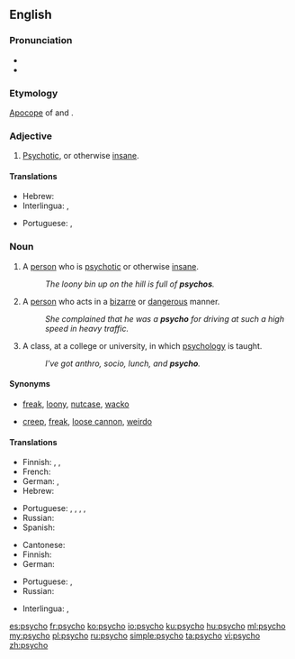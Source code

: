 ==English==

===Pronunciation===
* {{IPA|/ˈsaɪkoʊ/|lang=en}}
* {{rhymes|aɪkəʊ|lang=en}}

===Etymology===
[[apocope|Apocope]] of {{term|psychotic|lang=en}} and {{term|psychopath|lang=en}}.

===Adjective===
{{en-adj}}

# {{context|colloquial|or|pejorative|lang=en}} [[psychotic|Psychotic]], or otherwise [[insane]].

====Translations====
{{trans-top|''(colloquial or pejorative)'' Psychotic}}
* Hebrew: {{t|he|פסיכי|tr=psikhi|sc=Hebr}}
* Interlingua: {{t|ia|psychotic}}, {{t|ia|psychopathic}}
{{trans-mid}}
* Portuguese: {{t+|pt|psicótico|m}}, {{t|pt|psicopático|m}}
{{trans-bottom}}

===Noun===
{{en-noun}}

# {{context|pejorative|slang|lang=en}} A [[person]] who is [[psychotic]] or otherwise [[insane]].
#: ''The loony bin up on the hill is full of '''psychos'''.''
# {{context|pejorative|slang|lang=en}} A [[person]] who acts in a [[bizarre]] or [[dangerous]] manner.
#: ''She complained that he was a '''psycho''' for driving at such a high speed in heavy traffic.''
# {{context|informal|lang=en}} A class, at a college or university, in which [[psychology]] is taught.
#: ''I've got anthro, socio, lunch, and '''psycho'''.''

====Synonyms====
* {{sense|pejorative for a pyschotic or otherwise insane person}} [[freak]], [[loony]], [[nutcase]], [[wacko]]
* {{sense|pejorative for a person acting in a bizarre or dangerous manner}} [[creep]], [[freak]], [[loose cannon]], [[weirdo]]

====Translations====
{{trans-top|psychotic or otherwise insane person}}
* Finnish: {{t+|fi|sekopää}}, {{t|fi|kaistapää}}, {{t+|fi|psyko}}
* French: {{t+|fr|psychopathe}}
* German: {{t|de|Psycho|m}} {{qualifier|slang}}, {{t+|de|Psychopath|m}}
* Hebrew: {{t|he|פסיכי|tr=psikhi|sc=Hebr}}
{{trans-mid}}
* Portuguese: {{t+|pt|psicopata|m|f}}, {{t+|pt|psicótico|m}}, {{t+|pt|louco|m}}, {{t+|pt|doido|m}}, {{t+|pt|insano|m}}
* Russian: {{t+|ru|псих|m|tr=psix|sc=Cyrl}}
* Spanish: {{t+|es|psicópata|m|f}}
{{trans-bottom}}

{{trans-top|person acting in a bizarre or dangerous manner}}
* Cantonese: {{t|yue|癡線佬|sc=Hani}}
* Finnish: {{t|fi|kaistapää}}
* German: {{t|de|Verrückte|m|f}}
{{trans-mid}}
* Portuguese: {{t|pt|psicopata|m-f}}, {{t+|pt|psicótico|m}}
* Russian: {{t+|ru|псих|m|tr=psix|sc=Cyrl}}
{{trans-bottom}}

{{checktrans-top}}
* Interlingua: {{t-check|ia|psychopathe}}, {{t-check|ia|psychotic}}
{{trans-bottom}}

[[es:psycho]]
[[fr:psycho]]
[[ko:psycho]]
[[io:psycho]]
[[ku:psycho]]
[[hu:psycho]]
[[ml:psycho]]
[[my:psycho]]
[[pl:psycho]]
[[ru:psycho]]
[[simple:psycho]]
[[ta:psycho]]
[[vi:psycho]]
[[zh:psycho]]